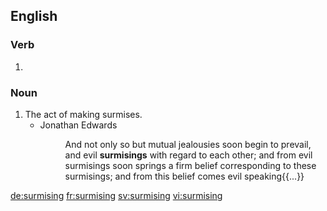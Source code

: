 ==English==

===Verb===
{{head|en}}

# {{present participle of|surmise|lang=en}}

===Noun===
{{en-noun}}

# The act of making surmises.
#* Jonathan Edwards
#*: And not only so but mutual jealousies soon begin to prevail, and evil '''surmisings''' with regard to each other; and from evil surmisings soon springs a firm belief corresponding to these surmisings; and from this belief comes evil speaking{{...}}

[[de:surmising]]
[[fr:surmising]]
[[sv:surmising]]
[[vi:surmising]]